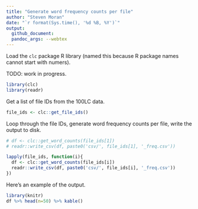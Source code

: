```yaml
---
title: "Generate word frequency counts per file"
author: "Steven Moran"
date: "`r format(Sys.time(), '%d %B, %Y')`"
output:
  github_document:
  pandoc_args: --webtex
---
```


Load the `clc` package R library (named this because R package names cannot start with numers). 

TODO: work in progress.


```r
library(clc)
library(readr)
```

Get a list of file IDs from the 100LC data.

```r
file_ids <- clc::get_file_ids()
```

Loop through the file IDs, generate word frequency counts per file, write the output to disk.

```r
# df <- clc::get_word_counts(file_ids[1])
# readr::write_csv(df, paste0('csv/', file_ids[1], '_freq.csv'))
```

```r
lapply(file_ids, function(i){
  df <- clc::get_word_counts(file_ids[i])
  readr::write_csv(df, paste0('csv/', file_ids[i], '_freq.csv'))
})
```

Here's an example of the output.

```r
library(knitr)
df %>% head(n=50) %>% kable()
```
